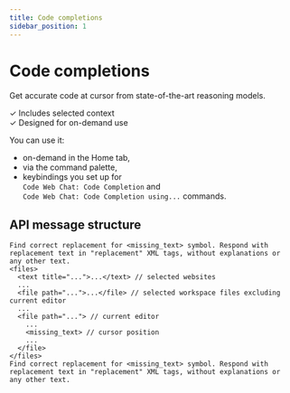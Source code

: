 ```yaml
---
title: Code completions
sidebar_position: 1
---
```



# Code completions

Get accurate code at cursor from state-of-the-art reasoning models.

✓ Includes selected context \
✓ Designed for on-demand use

You can use it:

- on-demand in the Home tab,
- via the command palette,
- keybindings you set up for \
  `Code Web Chat: Code Completion` and \
  `Code Web Chat: Code Completion using...` commands.

## API message structure

```
Find correct replacement for <missing_text> symbol. Respond with replacement text in "replacement" XML tags, without explanations or any other text.
<files>
  <text title="...">...</text> // selected websites
  ...
  <file path="...">...</file> // selected workspace files excluding current editor
  ...
  <file path="..."> // current editor
    ...
    <missing_text> // cursor position
    ...
  </file>
</files>
Find correct replacement for <missing_text> symbol. Respond with replacement text in "replacement" XML tags, without explanations or any other text.
```
